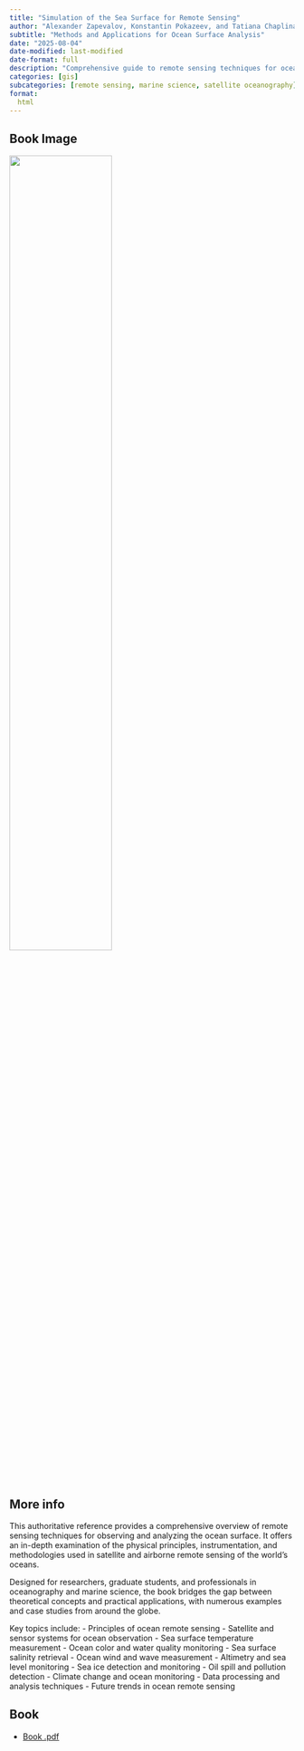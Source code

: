 ```yaml
---
title: "Simulation of the Sea Surface for Remote Sensing"
author: "Alexander Zapevalov, Konstantin Pokazeev, and Tatiana Chaplina"
subtitle: "Methods and Applications for Ocean Surface Analysis"
date: "2025-08-04"
date-modified: last-modified
date-format: full
description: "Comprehensive guide to remote sensing techniques for ocean surface observation and analysis"
categories: [gis]
subcategories: [remote sensing, marine science, satellite oceanography]
format:
  html
---
```


## Book Image

![](/books/SeaSurfaceRemoteSensing.png){width="60%"}

## More info

This authoritative reference provides a comprehensive overview of remote sensing techniques for observing and analyzing the ocean surface. It offers an in-depth examination of the physical principles, instrumentation, and methodologies used in satellite and airborne remote sensing of the world's oceans.

Designed for researchers, graduate students, and professionals in oceanography and marine science, the book bridges the gap between theoretical concepts and practical applications, with numerous examples and case studies from around the globe.

Key topics include:
- Principles of ocean remote sensing
- Satellite and sensor systems for ocean observation
- Sea surface temperature measurement
- Ocean color and water quality monitoring
- Sea surface salinity retrieval
- Ocean wind and wave measurement
- Altimetry and sea level monitoring
- Sea ice detection and monitoring
- Oil spill and pollution detection
- Climate change and ocean monitoring
- Data processing and analysis techniques
- Future trends in ocean remote sensing

## Book

- [Book .pdf](/books/SeaSurfaceRemoteSensing.pdf){width="60%"}
